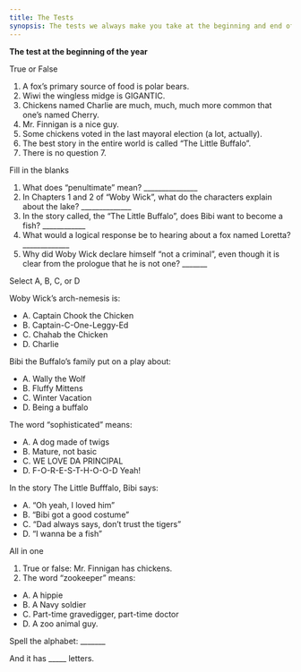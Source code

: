 ```yaml
---
title: The Tests
synopsis: The tests we always make you take at the beginning and end of the school year
---
```


**The test at the beginning of the year**

True or False

1. A fox’s primary source of food is polar bears.
2. Wiwi the wingless midge is GIGANTIC.
3. Chickens named Charlie are much, much, much more common that one’s named Cherry.
4. Mr. Finnigan is a nice guy.
5. Some chickens voted in the last mayoral election (a lot, actually).
6. The best story in the entire world is called “The Little Buffalo”.
7. There is no question 7.

Fill in the blanks

1. What does “penultimate” mean? \_\_\_\_\_\_\_\_\_\_\_\_\_\_\_
2. In Chapters 1 and 2 of “Woby Wick”, what do the characters explain about the lake? \_\_\_\_\_\_\_\_\_\_\_\_\_\_
3. In the story called, the “The Little Buffalo”, does Bibi want to become a fish? \_\_\_\_\_\_\_\_\_\_\_\_
4. What would a logical response be to hearing about a fox named Loretta? \_\_\_\_\_\_\_\_\_\_\_\_\_
5. Why did Woby Wick declare himself “not a criminal”, even though it is clear from the prologue that he is not one? \_\_\_\_\_\_\_

Select A, B, C, or D 

Woby Wick’s arch-nemesis is:

* A. Captain Chook the Chicken
* B. Captain-C-One-Leggy-Ed
* C. Chahab the Chicken
* D. Charlie

Bibi the Buffalo’s family put on a play about:

* A. Wally the Wolf
* B. Fluffy Mittens
* C. Winter Vacation
* D. Being a buffalo

The word “sophisticated” means:

* A. A dog made of twigs
* B. Mature, not basic
* C. WE LOVE DA PRINCIPAL
* D. F-O-R-E-S-T-H-O-O-D Yeah!

In the story The Little Bufffalo, Bibi says:

* A. “Oh yeah, I loved him”
* B. “Bibi got a good costume”
* C. “Dad always says, don’t trust the tigers”
* D. “I wanna be a fish”

All in one

1. True or false: Mr. Finnigan has chickens.
2. The word “zookeeper” means:

* A. A hippie
* B. A Navy soldier
* C. Part-time gravedigger, part-time doctor
* D. A zoo animal guy.

Spell the alphabet: \_\_\_\_\_\_\_

And it has \_\_\_\_\_ letters.
